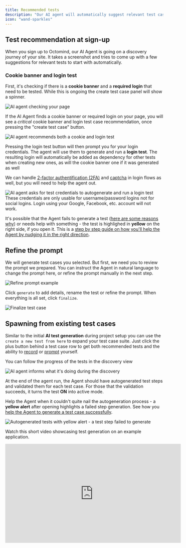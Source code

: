 ```yaml
---
title: Recommended tests
description: "Our AI agent will automatically suggest relevant test cases to increase your coverage."
icon: "wand-sparkles"
---
```


## Test recommendation at sign-up

When you sign up to Octomind, our AI Agent is going on a discovery journey of your site. It takes a screenshot and tries to come up with a few suggestions for relevant tests to start with automatically.

### Cookie banner and login test

First, it's checking if there is a **cookie banner** and a **required login** that need to be tested. While this is ongoing the create test case panel will show a spinner.

<Frame caption="AI Agent recommendation in progress, 07/2025">
  <img
    src="/images/build/autogeneration-in-progress.png"
    alt="AI agent checking your page"
  />
</Frame>

If the AI Agent finds a cookie banner or required login on your page, you will see a _critical_ cookie banner and login test case recommendation, once pressing the "create test case" button.

<Frame caption="AI Agent recommends a cookie and login test, 07/2025">
  <img
    src="/images/build/autogeneration-login-found.png"
    alt="AI agent recommends both a cookie and login test"
  />
</Frame>

Pressing the login test button will then prompt you for your login credentials. The agent will use them to generate and run a **login test**.
The resulting login will automatically be added as dependency for other tests when creating new ones, as will the cookie banner one if it was generated as well

We can handle [2-factor authentification (2FA)](/advanced/2fa.mdx) and [captcha](/runtime/custom-headers.mdx) in login flows as well, but you will need to help the agent out.

<Frame caption="Login credentials form, 07/2025">
  <img
    src="/images/build/autogeneration-login-credentials.png"
    alt="AI agent asks for test credentials to autogenerate and run a login test"
  />
</Frame>

<div class="mt-8" />

<Warning>
  These credentials are only usable for username/password logins not for social
  logins. Login using your Google, Facebook, etc. account will not work.
</Warning>

It's possible that the Agent fails to generate a test ([here are some reasons why](/guides/agent-fails)) or needs help with something - the test is highlighed in **yellow** on the right side, if you open it. This is a [step by step guide on how you'll help the Agent by nudging it in the right direction](/guides/help-agent-succeed).

## Refine the prompt

We will generate test cases you selected. But first, we need you to review the prompt we prepared. You can instruct the Agent in natural language to change the prompt here, or refine the prompt manually in the next step.

<Frame caption="Refine prompt example, 07/2025">
  <img
    src="/images/get-started/refine-prompt.png"
    alt="Refine prompt example"
  />
</Frame>

Click `generate` to add details, rename the test or refine the prompt. When everything is all set, click `finalize`.

<Frame caption="Finalize test case, 07/2025">
  <img src="/images/get-started/finalize-test.png" alt="Finalize test case" />
</Frame>

## Spawning from existing test cases

Similar to the initial **AI test generation** during project setup you can use the `create a new test from here` to expand your test case suite. Just click the plus button
behind a test case row to get both recommended tests and the ability to [record](/build-tests/prompt-agent) or [prompt](/build-tests/prompt-agent) yourself.

You can follow the progress of the tests in the discovery view

<Frame caption="AI discovery view">
  <img
    src="/images/build/discovery-view.png"
    alt="AI agent informs what it's doing during the discovery"
  />
</Frame>

At the end of the agent run, the Agent should have autogenerated test steps and validated them for each test case. For those that the validation succeeds, it turns the test **ON** into active mode.

Help the Agent when it couldn't quite nail the autogeneration process - a **yellow alert** after opening highlights a failed step generation. See how you [help the Agent to generate a test case successfully](/guides/help-agent-succeed).

<Frame caption="Autogenerated test with yellow alert - a test step failed to generate, 07/2025">
  <img
    src="/images/build/generated-test-yellow-alert.png"
    alt="Autogenerated tests with yellow alert - a test step failed to generate"
  />
</Frame>

Watch this short video showcasing test generation on an example application.

<iframe
  width="560"
  height="315"
  src="https://www.youtube.com/embed/KVURtw5tG58?si=3FKHcniremkbFHuk"
  title="YouTube video player"
  frameborder="0"
  allow="accelerometer; autoplay; clipboard-write; encrypted-media; gyroscope; picture-in-picture; web-share"
  referrerpolicy="strict-origin-when-cross-origin"
  allowfullscreen
></iframe>
